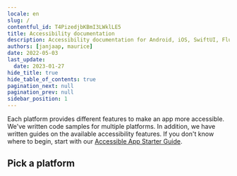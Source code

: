```yaml
---
locale: en
slug: /
contentful_id: T4PizedjbKBmI3LWklLE5
title: Accessibility documentation
description: Accessibility documentation for Android, iOS, SwiftUI, Flutter, .NET MAUI, React Native and Xamarin.
authors: [janjaap, maurice]
date: 2022-05-03
last_update:
  date: 2023-01-27
hide_title: true
hide_table_of_contents: true
pagination_next: null
pagination_prev: null
sidebar_position: 1
---
```


<Hero
  title="Accessibility documentation"
/>

Each platform provides different features to make an app more accessible. We've written code samples for multiple platforms. In addition, we have written guides on the available accessibility features. If you don't know where to begin, start with our [Accessible App Starter Guide](/en/articles/accessible-app-beginners-guide).

## Pick a platform

<LinkList title="List of docs" isHighlighted={true}>
  <LinkListItem
    url="/en/docs/android"
    title="Learn about Android accessibility"
    label="Android accessibility"
    description="Android has an accessibility layer that helps users to navigate their Android devices more easily. By integrating accessibility features, you can improve your app's usability, particularly for users with disabilities."
    image="/img/light/Android.svg"
    alt="Android logo"
  />
  <LinkListItem
    url="/en/docs/ios"
    title="Learn about iOS accessibility"
    label="iOS accessibility"
    description="iOS has built-in accessibility features, accessibility APIs, and developer tools which provide an extraordinary opportunity to deliver a superior mobile experience to every user, including those with disabilities."
    image="/img/light/iOS.svg"
    alt="iOS logo"
  />
    <LinkListItem
    url="/en/docs/swiftui"
    title="Learn about SwiftUI accessibility"
    label="SwiftUI accessibility"
    description="SwiftUI has built-in accessibility features, accessibility APIs, and developer tools which provide an extraordinary opportunity to deliver a superior mobile experience to every user, including those with disabilities."
    image="/img/light/swiftui.svg"
    alt="SwiftUI logo"
  />
  <LinkListItem
    url="/en/docs/flutter"
    title="Learn about Flutter accessibility"
    label="Flutter accessibility"
    description="Flutter is committed to supporting developers in making their apps more accessible. It has built-in support for accessibility features provided by the underlying operating system."
    image="/img/light/flutter.svg"
    alt="Flutter logo"
  />
  
  <LinkListItem
    url="/en/docs/react-native"
    title="Learn about React Native accessibility"
    label="React Native accessibility"
    description="React Native has accessibility APIs which let your app accommodate all users. You can integrate apps with assistive technologies like the screen readers VoiceOver and TalkBack."
    image="/img/light/React-Native.svg"
    alt="React Native logo"
  />
  <LinkListItem
    url="/en/docs/net-maui"
    title="Learn about .NET MAUI accessibility"
    label=".NET MAUI accessibility"
    description=".NET MAUI has built-in semantics for accessibility and includes support for accessibility features, allowing developers to build inclusive apps."
    image="/img/light/net-maui.svg"
    alt=".NET MAUI logo"
  />
  <LinkListItem
    url="/en/docs/xamarin"
    title="Learn about Xamarin accessibility"
    label="Xamarin accessibility"
    description="Xamarin has features to create apps which work well with accessibility features such as large type, high contrast, zoom in, screen reading, visual or haptic feedback cues, and alternative input methods."
    image="/img/light/Xamarin.svg"
    alt="Xamarin logo"
  />
</LinkList>
